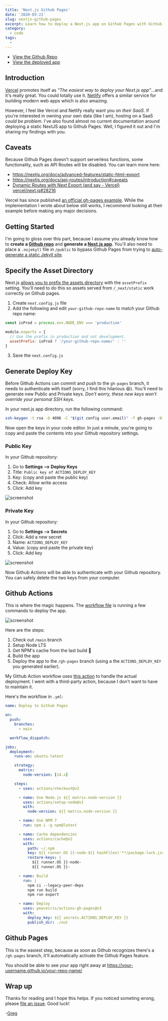 ```yaml
---
title: 'Next.js Github Pages'
date: '2020-03-21'
slug: nextjs-github-pages
excerpt: Learn how to deploy a Next.js app on Github Pages with Github Actions.
category:
  - code
tags:
  -
---
```


- [View the Github Repo](https://github.com/gregrickaby/nextjs-github-pages)
- [View the deployed app](https://gregrickaby.github.io/nextjs-github-pages/)

## Introduction

[Vercel](https://vercel.com/) promotes itself as _"The easiest way to deploy your Next.js app"_...and it's really great. You could totally use it. [Netlify](https://www.netlify.com/) offers a similar service for building modern web apps which is also amazing.

However, I feel like Vercel and Netlify really want you on _their SaaS_. If you're interested in owning your own data (like I am), hosting on a SaaS _could be problem_. I've also found almost no current documentation around deploying a static NextJS app to Github Pages. Well, I figured it out and I'm sharing my findings with you.

## Caveats

Because Github Pages doesn't support serverless functions, some functionality, such as API Routes will be disabled. You can learn more here:

- <https://nextjs.org/docs/advanced-features/static-html-export>
- <https://nextjs.org/docs/api-routes/introduction#caveats>
- [Dynamic Routes with Next Export (and say - Vercel) vercel/next.js#28216](https://github.com/vercel/next.js/discussions/28216#discussioncomment-1203150)

Vercel has since published [an official gh-pages example](https://github.com/vercel/next.js/tree/canary/examples/gh-pages). While the implementation I wrote about below still works, I recommend looking at their example before making any major decisions.

## Getting Started

I'm going to gloss over this part, because I assume you already know how to **create a [Github repo](https://help.github.com/en/github/getting-started-with-github/create-a-repo)** and **generate a [Next.js app](https://nextjs.org/docs/getting-started#setup)**. You'll also need to place a `.nojekyll` file in `/public` to bypass Github Pages from trying to [auto-generate a static Jekyll site](https://github.blog/2009-12-29-bypassing-jekyll-on-github-pages/).

## Specify the Asset Directory

Next.js [allows you to prefix the assets directory](https://nextjs.org/docs/api-reference/next.config.js/cdn-support-with-asset-prefix) with the `assetPrefix` setting. You'll need to do this so assets served from `/_next/static` work correctly on Github pages.

1. Create `next.config.js` file
2. Add the following and edit `your-github-repo-name` to match your Github repo name:

```js
const isProd = process.env.NODE_ENV === 'production'

module.exports = {
  // Use the prefix in production and not development.
  assetPrefix: isProd ? '/your-github-repo-name/' : ''
}
```

3. Save the `next.config.js`

## Generate Deploy Key

Before Github Actions can commit and push to the `gh-pages` branch, it needs to authenticate with itself (sorry, I find this hilarious 😆). You'll need to generate new Public and Private keys. _Don't worry, these new keys won't override your personal SSH keys._

In your next.js app directory, run the following command:

```bash
ssh-keygen -t rsa -b 4096 -C "$(git config user.email)" -f gh-pages -N ""
```

Now open the keys in your code editor. In just a minute, you're going to copy and paste the contents into your Github repository settings.

### Public Key

In your Github repository:

1. Go to **Settings --> Deploy Keys**
2. Title: `Public key of ACTIONS_DEPLOY_KEY`
3. Key: (copy and paste the public key)
4. Check: Allow write access
5. Click: Add key

![screenshot](https://dl.dropbox.com/s/f07paydl30xgz3i/Screenshot%202020-03-21%2010.00.52.png?dl=0)

### Private Key

In your Github repository:

1. Go to **Settings --> Secrets**
2. Click: Add a new secret
3. Name: `ACTIONS_DEPLOY_KEY`
4. Value: (copy and paste the private key)
5. Click: Add key

![screenshot](https://dl.dropbox.com/s/i64avq115i4qugi/Screenshot%202020-03-21%2010.02.25.png?dl=0)

Now Github Actions will be able to authenticate with your Github repository. You can safely delete the two keys from your computer.

## Github Actions

This is where the magic happens. The [workflow file](https://github.com/gregrickaby/nextjs-github-pages/blob/main/.github/workflows/deploy.yml) is running a few commands to deploy the app.

![screenshot](https://dl.dropbox.com/s/expkrrcgono8zo8/Screen%20Shot%202021-06-04%20at%2009.35.37.png?dl=0)

Here are the steps:

1. Check out `/main` branch
2. Setup Node LTS
3. Get NPM's cache from the last build 🚀
4. Build the app
5. Deploy the app to the `/gh-pages` branch (using a the `ACTIONS_DEPLOY_KEY` you generated earlier).

My Github Action workflow uses [this action](https://github.com/peaceiris/actions-gh-pages) to handle the actual deployment. I went with a third-party action, because I don't want to have to maintain it.

Here's the workflow in `.yml`:

```yml
name: Deploy to Github Pages

on:
  push:
    branches:
      - main

  workflow_dispatch:

jobs:
  deployment:
    runs-on: ubuntu-latest

    strategy:
      matrix:
        node-version: [14.x]

    steps:
      - uses: actions/checkout@v2

      - name: Use Node.js ${{ matrix.node-version }}
        uses: actions/setup-node@v1
        with:
          node-version: ${{ matrix.node-version }}

      - name: Use NPM 7
        run: npm i -g npm@latest

      - name: Cache dependencies
        uses: actions/cache@v2
        with:
          path: ~/.npm
          key: ${{ runner.OS }}-node-${{ hashFiles('**/package-lock.json') }}
          restore-keys: |
            ${{ runner.OS }}-node-
            ${{ runner.OS }}-

      - name: Build
        run: |
          npm ci --legacy-peer-deps
          npm run build
          npm run export

      - name: Deploy
        uses: peaceiris/actions-gh-pages@v3
        with:
          deploy_key: ${{ secrets.ACTIONS_DEPLOY_KEY }}
          publish_dir: ./out
```

## Github Pages

This is the easiest step, because as soon as Github recognizes there's a `/gh-pages` branch, it'll automatically activate the Github Pages feature.

You should be able to see your app right away at <https://your-username.github.io/your-repo-name/>

## Wrap up

Thanks for reading and I hope this helps. If you noticed someting wrong, please [file an issue](https://github.com/gregrickaby/nextjs-github-pages/issues). Good luck!

-[Greg](https://twitter.com/GregRickaby)

